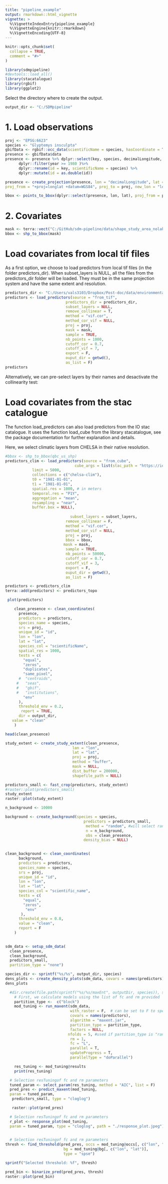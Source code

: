 ```yaml
---
title: "pipeline_example"
output: rmarkdown::html_vignette
vignette: >
  %\VignetteIndexEntry{pipeline_example}
  %\VignetteEngine{knitr::rmarkdown}
  %\VignetteEncoding{UTF-8}
---
```


```r
knitr::opts_chunk$set(
  collapse = TRUE,
  comment = "#>"
)
```

```r
library(sdmpipeline)
#devtools::load_all()
library(stacatalogue)
library(rgbif)
library(ggplot2)
```
Select the directory where to create the output.
```r
output_dir <- "C:/SDMpipeline"
```

# 1. Load observations


```r

proj <- "EPSG:6623"
species <- "Glyptemys insculpta"
gbifData <- rgbif::occ_data(scientificName = species, hasCoordinate = T, limit = 2000) 
presence <- gbifData$data
presence <- presence %>% dplyr::select(key, species, decimalLongitude, decimalLatitude, year) %>%
      dplyr::filter(year >= 1980 )%>%
      dplyr::rename(id = key, scientificName = species) %>%
      dplyr::mutate(id = as.double(id))

presence <- create_projection(presence, lon = "decimalLongitude", lat = "decimalLatitude", 
proj_from = "+proj=longlat +datum=WGS84", proj_to = proj, new_lon = "lon", new_lat = "lat") 

bbox <- points_to_bbox(dplyr::select(presence, lon, lat), proj_from = proj, buffer = 0)
```



# 2. Covariates  


```r
mask <- terra::vect("C:/GitHub/sdm-pipeline/data/shape_study_area_nolakes_nad83.shp")
bbox <- shp_to_bbox(mask)
```
# Load covariates from local tif files

As a first option, we choose to load predictors from local tif files (in the folder predictors_dir). When subset_layers is NULL, all the files from the predictors_dir folder will be loaded. They must be in the same projection system and have the same extent and resolution.

```r
predictors_dir <- "C:/Users/vals3103/Dropbox/Post-doc/data/environmental/out/chelsa"
predictors <- load_predictors(source = "from_tif",
                           predictors_dir = predictors_dir,
                           subset_layers = NULL,
                           remove_collinear = T,
                           method = "vif.cor",
                           method_cor_vif = NULL,
                           proj = proj,
                           mask = mask,
                           sample = TRUE,
                           nb_points = 1000,
                           cutoff_cor = 0.7,
                           cutoff_vif = 7,
                           export = F,
                           ouput_dir = getwd(),
                           as_list = F)
predictors
```
Alternatively, we can pre-select layers by their names and desactivate the collinearity test:

# Load covariates from the stac catalogue

The function load_predictors can also load predictors from the IO stac catalogue. It uses the function load_cube from the library stacatalogue, see the package documentation for further explanation and details.

Here, we select climatic layers from CHELSA in their native resolution.

```r
#bbox <- shp_to_bbox(qbc_us_shp)
predictors_clim <- load_predictors(source = "from_cube",
                               cube_args = list(stac_path = "https://io.biodiversite-quebec.ca/stac",
            limit = 5000, 
            collections = c("chelsa-clim"),     
            t0 = "1981-01-01",
            t1 = "1981-01-01",
            spatial.res = 1000, # in meters
            temporal.res = "P1Y",
            aggregation = "mean",
            resampling = "near",
            buffer.box = NULL),
  
                             subset_layers = subset_layers,
                           remove_collinear = F,
                           method = "vif.cor",
                           method_cor_vif = NULL,
                           proj = proj,
                           bbox = bbox,
                          mask = mask,
                           sample = TRUE,
                           nb_points = 50000,
                           cutoff_cor = 0.7,
                           cutoff_vif = 3,
                           export = F,
                           ouput_dir = getwd(),
                           as_list = F)


```
```r
predictors <- predictors_clim
terra::add(predictors) <- predictors_topo

```

```r
 plot(predictors)

```

```r

    clean_presence <- clean_coordinates(
      presence,
      predictors = predictors,
      species_name = species,
      srs = proj,
      unique_id = "id",
      lon = "lon",
      lat = "lat",
      species_col = "scientificName",
      spatial_res = 1000,
      tests = c(
        "equal",
        "zeros",
        "duplicates",
        "same_pixel",
      #  "centroids",
     #   "seas",
     #   "gbif",
     #   "institutions",
        "env"
      ),
      threshold_env = 0.2,
       report = TRUE,
      dir = output_dir,
   value = "clean"
    )

head(clean_presence)
```


```r
study_extent <- create_study_extent(clean_presence, 
                              lon = "lon",
                              lat = "lat",
                              proj = proj,
                              method = "buffer",
                              mask = NULL,
                              dist_buffer = 200000,
                              shapefile_path = NULL)

predictors_small <- fast_crop(predictors, study_extent)
#raster::plot(predictors_small)
study_extent
raster::plot(study_extent)
```

```r

n_background <- 10000

background <- create_background(species = species,
                                   predictors = predictors_small, 
                                    method = "random", #will select random points in predictors_study_extent area
                                    n = n_background,
                                    obs = clean_presence,
                                   density_bias = NULL) 
    

```
```r
clean_background <- clean_coordinates(
      background,
      predictors = predictors,
      species_name = species,
      srs = proj,
      unique_id = "id",
      lon = "lon",
      lat = "lat",
      species_col = "scientific_name",
      tests = c(
        "equal",
        "zeros",
         "env"
       ),
      threshold_env = 0.8,
      value = "clean",
      report = F
    )
    
```

```r

sdm_data <- setup_sdm_data(
  clean_presence,
  clean_background,
  predictors_small,
  partition_type = "none")                            
```
```r
species_dir <- sprintf("%s/%s", output_dir, species)
dens_plots <- create_density_plots(sdm_data, covars = names(predictors), factors = c(), export = T, path = paste0(species_dir, "/density_plots.pdf"))
dens_plots
```

```r
  #dir.create(file.path(sprintf("%s/%s/maxEnt", outputDir, species)), showWarnings = FALSE) #dir.create() does not crash if the directory already exists}
    # First, we calculate models using the list of fc and rm provided
    partition_type <-  c("block")
    mod_tuning <- run_maxent(sdm_data, 
                             with_raster = F,  # can be set to F to speed up
                             covars = names(predictors),
                             algorithm = "maxent.jar",
                             partition_type = partition_type,
                             factors = NULL,
                            nfolds = 5, #used if partition_type is "randomkfold"
                             rm = 1, 
                             fc = "L",
                             parallel = T,
                             updateProgress = T,
                             parallelType = "doParallel")

    res_tuning <- mod_tuning@results
    print(res_tuning)  
```

```r
  # Selection resTuningof fc and rm parameters
  tuned_param <- select_param(res_tuning, method = "AIC", list = F)
  pred_pres <- predict_maxent(mod_tuning,
  param = tuned_param,
   predictors_small, type = "cloglog")

   raster::plot(pred_pres)
```

```r
  # Selection resTuningof fc and rm parameters
  r_plot <- response_plot(mod_tuning, 
  param = tuned_param, type = "cloglog", path = "./response_plot.jpeg") 
  
```


```r
  # Selection resTuningof fc and rm parameters
thresh <- find_threshold(pred_pres, occs = mod_tuning@occs[, c("lon", "lat")],
                          bg = mod_tuning@bg[, c("lon", "lat")],
                          type = "spse") 

sprintf("Selected threshold: %f", thresh)
```

```r
pred_bin <- binarize_pred(pred_pres, thresh)
raster::plot(pred_bin)
```
